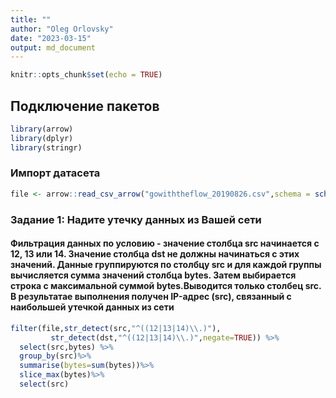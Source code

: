 ```yaml
---
title: ""
author: "Oleg Orlovsky"
date: "2023-03-15"
output: md_document
---
```


```r
knitr::opts_chunk$set(echo = TRUE)
```

## Подключение пакетов

```r
library(arrow)
library(dplyr)
library(stringr)
```

### Импорт датасета

```r
file <- arrow::read_csv_arrow("gowiththeflow_20190826.csv",schema = schema(timestamp=int64(),src=utf8(),dst=utf8(),port=int32(),bytes=int32()))
```

### Задание 1: Надите утечку данных из Вашей сети

#### Фильтрация данных по условию - значение столбца src начинается с 12, 13 или 14. Значение столбца dst не должны начинаться с этих значений. Данные группируются по столбцу src и для каждой группы вычисляется сумма значений столбца bytes. Затем выбирается строка с максимальной суммой bytes.Выводится только столбец src. В результатае выполнения получен IP-адрес (src), связанный с наибольшей утечкой данных из сети

```r
filter(file,str_detect(src,"^((12|13|14)\\.)"),
         str_detect(dst,"^((12|13|14)\\.)",negate=TRUE)) %>% 
  select(src,bytes) %>%
  group_by(src)%>% 
  summarise(bytes=sum(bytes))%>%
  slice_max(bytes)%>%
  select(src)
```
